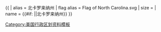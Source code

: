 {{ {{{1<noinclude>|country showdata</noinclude>}}}
| alias = 北卡罗来纳州
| flag alias = Flag of North Carolina.svg
| size = {{{size|}}}
| name = {{#if: {{{name|}}}|{{{name|}}}|北卡罗来纳州}}
}}<noinclude>
[[Category:美国行政区划资料模板]]
</noinclude>